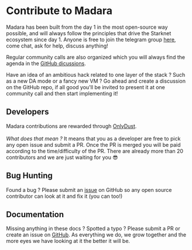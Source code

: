 
# Contribute to Madara

Madara has been built from the day 1 in the most open-source way possible, and will always follow the principles that drive the Starknet ecosystem since day 1.
Anyone is free to join the telegram group [here](https://t.me/MadaraStarknet), come chat, ask for help, discuss anything!

Regular community calls are also organized which you will always find the agenda in the [GitHub dicussions](https://github.com/keep-starknet-strange/madara/discussions).

<Callout type="info" emoji="🧪">
  Have an idea of an ambitious hack related to one layer of the stack ? Such as a new DA mode or a fancy new VM ?
  Go ahead and create a discussion on the GitHub repo, if all good you'll be invited to present it at one community call and then start implementing it!
</Callout>

## Developers

Madara contributions are rewarded through [OnlyDust](https://app.onlydust.xyz/).<br></br>
*What does that mean ?* It means that you as a developer are free to pick any open issue and submit a PR. Once the PR is merged you will be paid according to the time/difficulty of the PR.
There are already more than 20 contributors and we are just waiting for you 😎

## Bug Hunting

Found a bug ? Please submit an [issue](https://github.com/keep-starknet-strange/madara/issues) on GitHub so any open source contributor can look at it and fix it (you can too!)

## Documentation

Missing anything in these docs ? Spotted a typo ? Please submit a PR or create an issue on [GitHub](https://github.com/kasarLabs/deoxys-docs/). As everything we do, we grow together and the more eyes we have looking at it the better it will be.